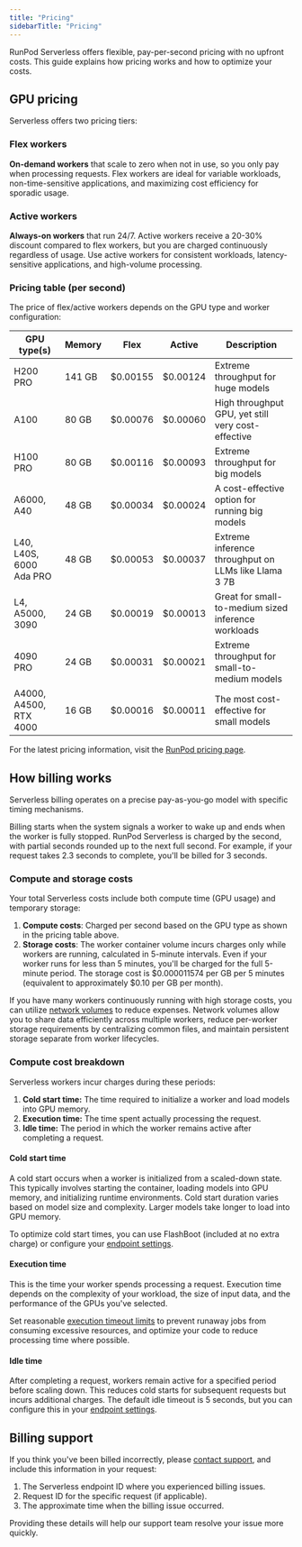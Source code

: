 ```yaml
---
title: "Pricing"
sidebarTitle: "Pricing"
---
```


RunPod Serverless offers flexible, pay-per-second pricing with no upfront costs. This guide explains how pricing works and how to optimize your costs.

## GPU pricing

Serverless offers two pricing tiers:

### Flex workers

**On-demand workers** that scale to zero when not in use, so you only pay when processing requests. Flex workers are ideal for variable workloads, non-time-sensitive applications, and maximizing cost efficiency for sporadic usage.

### Active workers

**Always-on workers** that run 24/7. Active workers receive a 20-30% discount compared to flex workers, but you are charged continuously regardless of usage. Use active workers for consistent workloads, latency-sensitive applications, and high-volume processing.

### Pricing table (per second)

The price of flex/active workers depends on the GPU type and worker configuration:

| **GPU type(s)** | **Memory** | **Flex** | **Active** | **Description** |
| --- | --- | --- | --- | --- |
| H200 PRO | 141 GB | $0.00155 | $0.00124 | Extreme throughput for huge models |
| A100 | 80 GB | $0.00076 | $0.00060 | High throughput GPU, yet still very cost-effective |
| H100 PRO | 80 GB | $0.00116 | $0.00093 | Extreme throughput for big models |
| A6000, A40 | 48 GB | $0.00034 | $0.00024 | A cost-effective option for running big models |
| L40, L40S, 6000 Ada PRO | 48 GB | $0.00053 | $0.00037 | Extreme inference throughput on LLMs like Llama 3 7B |
| L4, A5000, 3090 | 24 GB | $0.00019 | $0.00013 | Great for small-to-medium sized inference workloads |
| 4090 PRO | 24 GB | $0.00031 | $0.00021 | Extreme throughput for small-to-medium models |
| A4000, A4500, RTX 4000 | 16 GB | $0.00016 | $0.00011 | The most cost-effective for small models |

For the latest pricing information, visit the [RunPod pricing page](https://www.runpod.io/pricing).

## How billing works

Serverless billing operates on a precise pay-as-you-go model with specific timing mechanisms.

Billing starts when the system signals a worker to wake up and ends when the worker is fully stopped. RunPod Serverless is charged by the second, with partial seconds rounded up to the next full second. For example, if your request takes 2.3 seconds to complete, you'll be billed for 3 seconds.

### Compute and storage costs

Your total Serverless costs include both compute time (GPU usage) and temporary storage:

1. **Compute costs**: Charged per second based on the GPU type as shown in the pricing table above.
2. **Storage costs**: The worker container volume incurs charges only while workers are running, calculated in 5-minute intervals. Even if your worker runs for less than 5 minutes, you'll be charged for the full 5-minute period. The storage cost is \$0.000011574 per GB per 5 minutes (equivalent to approximately \$0.10 per GB per month).

If you have many workers continuously running with high storage costs, you can utilize [network volumes](/pods/storage/create-network-volumes) to reduce expenses. Network volumes allow you to share data efficiently across multiple workers, reduce per-worker storage requirements by centralizing common files, and maintain persistent storage separate from worker lifecycles.

### Compute cost breakdown

Serverless workers incur charges during these periods:

1. **Cold start time:** The time required to initialize a worker and load models into GPU memory.
2. **Execution time:** The time spent actually processing the request.
3. **Idle time:** The period in which the worker remains active after completing a request.

#### Cold start time

A cold start occurs when a worker is initialized from a scaled-down state. This typically involves starting the container, loading models into GPU memory, and initializing runtime environments. Cold start duration varies based on model size and complexity. Larger models take longer to load into GPU memory.

To optimize cold start times, you can use FlashBoot (included at no extra charge) or configure your [endpoint settings](/serverless/endpoints/endpoint-configurations#reducing-worker-startup-times).

#### Execution time

This is the time your worker spends processing a request. Execution time depends on the complexity of your workload, the size of input data, and the performance of the GPUs you've selected.

Set reasonable [execution timeout limits](/serverless/endpoints/endpoint-configurations#execution-timeout) to prevent runaway jobs from consuming excessive resources, and optimize your code to reduce processing time where possible.

#### Idle time

After completing a request, workers remain active for a specified period before scaling down. This reduces cold starts for subsequent requests but incurs additional charges. The default idle timeout is 5 seconds, but you can configure this in your [endpoint settings](/serverless/endpoints/endpoint-configurations#idle-timeout).

## Billing support

If you think you've been billed incorrectly, please [contact support](https://www.runpod.io/contact), and include this information in your request:

1. The Serverless endpoint ID where you experienced billing issues.
2. Request ID for the specific request (if applicable).
3. The approximate time when the billing issue occurred.

Providing these details will help our support team resolve your issue more quickly.
